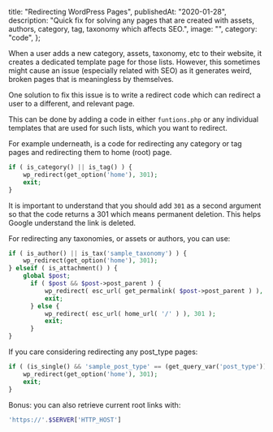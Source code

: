   title: "Redirecting WordPress Pages",
  publishedAt: "2020-01-28",
  description:
    "Quick fix for solving any pages that are created with assets, authors, category, tag, taxonomy which affects SEO.",
  image: "",
  category: "code",
};

When a user adds a new category, assets, taxonomy, etc to their website, it creates a dedicated template page for those lists. However, this sometimes might cause an issue (especially related with SEO) as it generates weird, broken pages that is meaningless by themselves.

One solution to fix this issue is to write a redirect code which can redirect a user to a different, and relevant page.

This can be done by adding a code in either `funtions.php` or any individual templates that are used for such lists, which you want to redirect.

For example underneath, is a code for redirecting any category or tag pages and redirecting them to home (root) page.

```PHP
if ( is_category() || is_tag() ) {
    wp_redirect(get_option('home'), 301);
    exit;
}
```

It is important to understand that you should add `301` as a second argument so that the code returns a 301 which means permanent deletion. This helps Google understand the link is deleted.

For redirecting any taxonomies, or assets or authors, you can use:

```PHP
if ( is_author() || is_tax('sample_taxonomy') ) {
    wp_redirect(get_option('home'), 301);
} elseif ( is_attachment() ) {
    global $post;
	  if ( $post && $post->post_parent ) {
		  wp_redirect( esc_url( get_permalink( $post->post_parent ) ), 301 );
		  exit;
	  } else {
		  wp_redirect( esc_url( home_url( '/' ) ), 301 );
		  exit;
	  }
}
```

If you care considering redirecting any post_type pages:

```PHP
if ( (is_single() && 'sample_post_type' == (get_query_var('post_type')))) {
    wp_redirect(get_option('home'), 301);
    exit;
}
```

Bonus: you can also retrieve current root links with:

```PHP
'https://'.$SERVER['HTTP_HOST']
```
